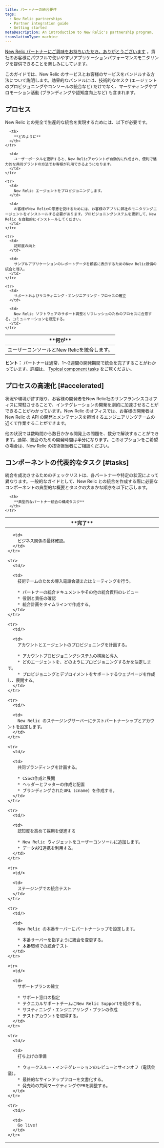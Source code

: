```yaml
---
title: パートナーの統合要件
tags:
  - New Relic partnerships
  - Partner integration guide
  - Getting started
metaDescription: An introduction to New Relic's partnership program.
translationType: machine
---
```


[New Relic パートナーにご興味をお持ちいただき、ありがとうございます](/docs/new-relic-partnerships/partner-integration-guide/partner-account-maintenance/partnership-accounts-users-subscriptions) 。貴社のお客様にパワフルで使いやすいアプリケーションパフォーマンスモニタリングを提供できることを楽しみにしています。

このガイドでは、New Relic のサービスとお客様のサービスをバンドルする方法について説明します。効果的なバンドルには、技術的なタスク (エージェントのプロビジョニングやコンソールの統合など) だけでなく、マーケティングやプロモーション活動 (ブランディングや認知度向上など) も含まれます。

## プロセス

New Relic との完全で生産的な統合を実現するためには、以下が必要です。

<table>
  <thead>
    <tr>
      <th width={200}>
        **何が**
      </th>

      <th>
        **どのように**
      </th>
    </tr>
  </thead>

  <tbody>
    <tr>
      <td>
        ユーザーコンソールとNew Relicを統合します。
      </td>

      <td>
        ユーザーポータルを更新すると、New Relicアカウントが自動的に作成され、便利で魅力的な共同ブランドの方法でお客様が利用できるようになります。
      </td>
    </tr>

    <tr>
      <td>
        New Relic エージェントをプロビジョニングします。
      </td>

      <td>
        お客様がNew Relicの恩恵を受けるためには、お客様のアプリに弊社のモニタリングエージェントをインストールする必要があります。プロビジョニングシステムを更新して、New Relic を自動的にインストールしてください。
      </td>
    </tr>

    <tr>
      <td>
        認知度の向上
      </td>

      <td>
        サンプルアプリケーションのレポートデータを顧客に表示するためのNew Relic設備の統合と導入。
      </td>
    </tr>

    <tr>
      <td>
        サポートおよびサスティニング・エンジニアリング・プロセスの確立
      </td>

      <td>
        New Relic ソフトウェアのサポート調整とリフレッシュのためのプロセスに合意する。コミュニケーションを設定する。
      </td>
    </tr>
  </tbody>
</table>

**ヒント：** パートナーは通常、1～2週間の開発期間で統合を完了することがわかっています。詳細は、 [Typical component tasks](#tasks) をご覧ください。

## プロセスの高速化 [#accelerated]

状況や環境が許す限り、お客様の開発者をNew Relic社のサンフランシスコオフィスに常駐させることで、インテグレーションの開発を劇的に加速させることができることがわかっています。New Relic のオフィスでは、お客様の開発者は New Relic の API の開発とメンテナンスを担当するエンジニアリングチームの近くで作業することができます。

他の状況では数時間から数日かかる開発上の問題を、数分で解決することができます。通常、統合のための開発時間は半分になります。このオプションをご希望の場合は、New Relic の技術担当者にご相談ください。

## コンポーネントの代表的なタスク [#tasks]

統合を成功させるためのチェックリストは、各パートナーや特定の状況によって異なります。一般的なガイドとして、New Relic との統合を作成する際に必要なコンポーネントの典型的な概要とタスクの大まかな順序を以下に示します。

<table>
  <thead>
    <tr>
      <th width={75}>
        **完了**
      </th>

      <th>
        **典型的なパートナー統合の構成タスク**
      </th>
    </tr>
  </thead>

  <tbody>
    <tr>
      <td/>

      <td>
        ビジネス関係の最終確認。
      </td>
    </tr>

    <tr>
      <td/>

      <td>
        技術チームのための導入電話会議またはミーティングを行う。

        * パートナーの統合ドキュメントやその他の統合資料のレビュー
        * 役割と責任の確認
        * 統合計画をタイムラインで作成する。
      </td>
    </tr>

    <tr>
      <td/>

      <td>
        アカウントとエージェントのプロビジョニングを計画する。

        * アカウントプロビジョニングシステムの構築と導入
        * どのエージェントを、どのようにプロビジョニングするかを決定します。
        * プロビジョニングとデプロイメントをサポートするウェブページを作成し、展開する。
      </td>
    </tr>

    <tr>
      <td/>

      <td>
        New Relic のステージングサーバーにテストパートナーシップとアカウントを設定します。
      </td>
    </tr>

    <tr>
      <td/>

      <td>
        共同ブランディングを計画する。

        * CSSの作成と展開
        * ヘッダーとフッターの作成と配置
        * ブランディングされたURL（cname）を作成する。
      </td>
    </tr>

    <tr>
      <td/>

      <td>
        認知度を高めて採用を促進する

        * New Relic ウィジェットをユーザーコンソールに追加します。
        * データAPI連携を利用する。
      </td>
    </tr>

    <tr>
      <td/>

      <td>
        ステージングでの統合テスト
      </td>
    </tr>

    <tr>
      <td/>

      <td>
        New Relic の本番サーバーにパートナーシップを設定します。

        * 本番サーバーを指すように統合を変更する。
        * 本番環境での統合テスト
      </td>
    </tr>

    <tr>
      <td/>

      <td>
        サポートプランの確立

        * サポート窓口の指定
        * テクニカルサポートチームにNew Relic Supportを紹介する。
        * サスティニング・エンジニアリング・プランの作成
        * テストアカウントを取得する。
      </td>
    </tr>

    <tr>
      <td/>

      <td>
        打ち上げの準備

        * ウォークスルー・インテグレーションのレビューとサインオフ（電話会議）。
        * 最終的なサインアップフローを文書化する。
        * 発売時の共同マーケティングやPRを調整する。
      </td>
    </tr>

    <tr>
      <td/>

      <td>
        Go live!
      </td>
    </tr>
  </tbody>
</table>
